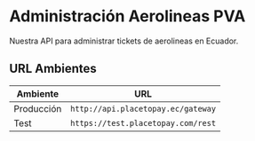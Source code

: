 # Administración Aerolineas PVA

Nuestra API para administrar tickets de aerolineas en Ecuador.

## URL Ambientes

| Ambiente | URL |
| --- | --- |
| Producción | `http://api.placetopay.ec/gateway` |
| Test | `https://test.placetopay.com/rest` |